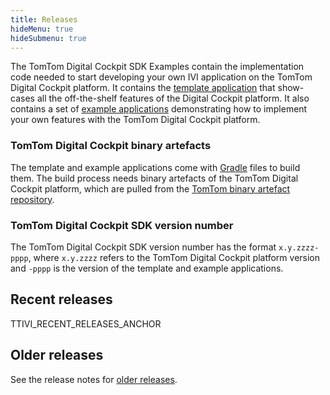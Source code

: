 ```yaml
---
title: Releases
hideMenu: true
hideSubmenu: true
---
```


The TomTom Digital Cockpit SDK Examples contain the implementation code needed to start developing 
your own IVI application on the TomTom Digital Cockpit platform. It contains the 
[template application](/tomtom-digital-cockpit/developers/platform-overview/example-apps)
that show-cases all the off-the-shelf features of the Digital Cockpit platform. It also contains a set of
[example applications](/tomtom-digital-cockpit/developers/platform-overview/example-apps#example-apps)
demonstrating how to implement your own features with the TomTom Digital Cockpit platform.

### TomTom Digital Cockpit binary artefacts

The template and example applications come with 
[Gradle](https://docs.gradle.org/current/userguide/userguide.html) files to build them. The build process 
needs binary artefacts of the TomTom Digital Cockpit platform, which are pulled from the 
[TomTom binary artefact repository](/tomtom-digital-cockpit/developers/getting-started/accessing-the-artifact-repository).

### TomTom Digital Cockpit SDK version number

The TomTom Digital Cockpit SDK version number has the format `x.y.zzzz-pppp`, where `x.y.zzzz` refers to the
TomTom Digital Cockpit platform version and `-pppp` is the version of the template and example applications.

## Recent releases

TTIVI_RECENT_RELEASES_ANCHOR

## Older releases

See the release notes for [older releases](/tomtom-digital-cockpit/releases/older-releases).
